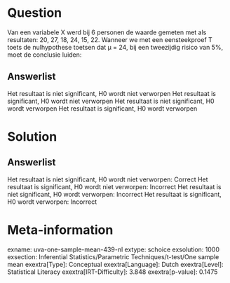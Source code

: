 Question
========

Van een variabele X werd bij 6 personen de waarde gemeten met als
resultaten: 20, 27, 18, 24, 15, 22. Wanneer we met een eensteekproef T
toets de nulhypothese toetsen dat μ = 24, bij een tweezijdig risico van
5%, moet de conclusie luiden:

Answerlist
----------

Het resultaat is niet significant, H0 wordt niet verworpen
Het resultaat is significant, H0 wordt niet verworpen
Het resultaat is niet significant, H0 wordt verworpen
Het resultaat is significant, H0 wordt verworpen

Solution
========

Answerlist
----------

Het resultaat is niet significant, H0 wordt niet verworpen: Correct
Het resultaat is significant, H0 wordt niet verworpen: Incorrect
Het resultaat is niet significant, H0 wordt verworpen: Incorrect
Het resultaat is significant, H0 wordt verworpen: Incorrect

Meta-information
================
exname: uva-one-sample-mean-439-nl
extype: schoice
exsolution: 1000
exsection: Inferential Statistics/Parametric Techniques/t-test/One sample mean
exextra[Type]: Conceptual
exextra[Language]: Dutch
exextra[Level]: Statistical Literacy
exextra[IRT-Difficulty]: 3.848
exextra[p-value]: 0.1475

